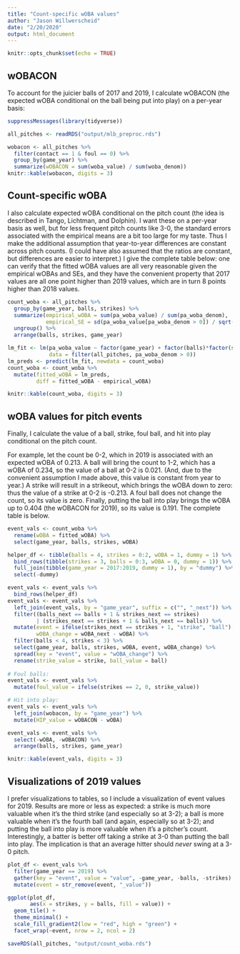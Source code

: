 ```yaml
---
title: "Count-specific wOBA values"
author: "Jason Willwerscheid"
date: "2/20/2020"
output: html_document
---
```


```r
knitr::opts_chunk$set(echo = TRUE)
```

## wOBACON

To account for the juicier balls of 2017 and 2019, I calculate wOBACON (the expected wOBA conditional on the ball being put into play) on a per-year basis:

```r
suppressMessages(library(tidyverse))

all_pitches <- readRDS("output/mlb_preproc.rds")

wobacon <- all_pitches %>%
  filter(contact == 1 & foul == 0) %>%
  group_by(game_year) %>%
  summarize(wOBACON = sum(woba_value) / sum(woba_denom))
knitr::kable(wobacon, digits = 3)
```

## Count-specific wOBA

I also calculate expected wOBA conditional on the pitch count (the idea is described in Tango, Lichtman, and Dolphin). I want these on a per-year basis as well, but for less frequent pitch counts like 3-0, the standard errors associated with the empirical means are a bit too large for my taste. Thus I make the additional assumption that year-to-year differences are constant across pitch counts. (I could have also assumed that the ratios are constant, but differences are easier to interpret.) I give the complete table below: one can verify that the fitted wOBA values are all very reasonable given the empirical wOBAs and SEs, and they have the convenient property that 2017 values are all one point higher than 2019 values, which are in turn 8 points higher than 2018 values.

```r
count_woba <- all_pitches %>%
  group_by(game_year, balls, strikes) %>%
  summarize(empirical_wOBA = sum(pa_woba_value) / sum(pa_woba_denom),
            empirical_SE = sd(pa_woba_value[pa_woba_denom > 0]) / sqrt(sum(pa_woba_denom))) %>%
  ungroup() %>%
  arrange(balls, strikes, game_year)

lm_fit <- lm(pa_woba_value ~ factor(game_year) + factor(balls)*factor(strikes), 
             data = filter(all_pitches, pa_woba_denom > 0))
lm_preds <- predict(lm_fit, newdata = count_woba)
count_woba <- count_woba %>%
  mutate(fitted_wOBA = lm_preds, 
         diff = fitted_wOBA - empirical_wOBA)

knitr::kable(count_woba, digits = 3)  
```

## wOBA values for pitch events

Finally, I calculate the value of a ball, strike, foul ball, and hit into play conditional on the pitch count. 

For example, let the count be 0-2, which in 2019 is associated with an expected wOBA of 0.213. A ball will bring the count to 1-2, which has a wOBA of 0.234, so the value of a ball at 0-2 is 0.021. (And, due to the convenient assumption I made above, this value is constant from year to year.) A strike will result in a strikeout, which brings the wOBA down to zero: thus the value of a strike at 0-2 is -0.213. A foul ball does not change the count, so its value is zero. Finally, putting the ball into play brings the wOBA up to 0.404 (the wOBACON for 2019), so its value is 0.191. The complete table is below.

```r
event_vals <- count_woba %>%
  rename(wOBA = fitted_wOBA) %>%
  select(game_year, balls, strikes, wOBA)

helper_df <- tibble(balls = 4, strikes = 0:2, wOBA = 1, dummy = 1) %>%
  bind_rows(tibble(strikes = 3, balls = 0:3, wOBA = 0, dummy = 1)) %>%
  full_join(tibble(game_year = 2017:2019, dummy = 1), by = "dummy") %>%
  select(-dummy)

event_vals <- event_vals %>%
  bind_rows(helper_df) 
event_vals <- event_vals %>%
  left_join(event_vals, by = "game_year", suffix = c("", "_next")) %>%
  filter((balls_next == balls + 1 & strikes_next == strikes)
         | (strikes_next == strikes + 1 & balls_next == balls)) %>%
  mutate(event = ifelse(strikes_next == strikes + 1, "strike", "ball"), 
         wOBA_change = wOBA_next - wOBA) %>%
  filter(balls < 4, strikes < 3) %>%
  select(game_year, balls, strikes, wOBA, event, wOBA_change) %>%
  spread(key = "event", value = "wOBA_change") %>%
  rename(strike_value = strike, ball_value = ball)
  
# Foul balls:
event_vals <- event_vals %>%
  mutate(foul_value = ifelse(strikes == 2, 0, strike_value))

# Hit into play:
event_vals <- event_vals %>%
  left_join(wobacon, by = "game_year") %>%
  mutate(HIP_value = wOBACON - wOBA)

event_vals <- event_vals %>%
  select(-wOBA, -wOBACON) %>%
  arrange(balls, strikes, game_year)

knitr::kable(event_vals, digits = 3)
```

## Visualizations of 2019 values

I prefer visualizations to tables, so I include a visualization of event values for 2019. Results are more or less as expected: a strike is much more valuable when it's the third strike (and especially so at 3-2); a ball is more valuable when it's the fourth ball (and again, especially so at 3-2); and putting the ball into play is more valuable when it's a pitcher's count. Interestingly, a batter is better off taking a strike at 3-0 than putting the ball into play. The implication is that an average hitter should *never* swing at a 3-0 pitch.

```r
plot_df <- event_vals %>%
  filter(game_year == 2019) %>%
  gather(key = "event", value = "value", -game_year, -balls, -strikes) %>%
  mutate(event = str_remove(event, "_value"))

ggplot(plot_df, 
       aes(x = strikes, y = balls, fill = value)) +
  geom_tile() +
  theme_minimal() +
  scale_fill_gradient2(low = "red", high = "green") +
  facet_wrap(~event, nrow = 2, ncol = 2)
```

```r
saveRDS(all_pitches, "output/count_woba.rds")
```